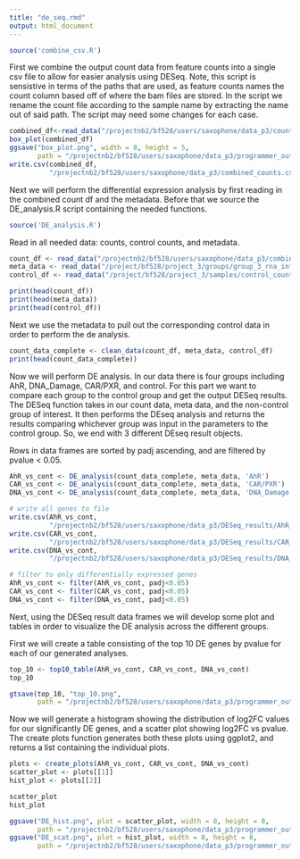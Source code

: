 ```yaml
---
title: "de_seq.rmd"
output: html_document
---
```


```r
source('combine_csv.R')
```
First we combine the output count data from feature counts into a single csv file
to allow for easier analysis using DESeq. Note, this script is sensistive in terms
of the paths that are used, as feature counts names the count column based off
of where the bam files are stored. In the script we rename the count file according
to the sample name by extracting the name out of said path. The script may need
some changes for each case.

```r
combined_df<-read_data("/projectnb2/bf528/users/saxophone/data_p3/counts_data")
box_plot(combined_df)
ggsave("box_plot.png", width = 8, height = 5,
       path = "/projectnb2/bf528/users/saxophone/data_p3/programmer_out" )
write.csv(combined_df, 
          "/projectnb2/bf528/users/saxophone/data_p3/combined_counts.csv")

```
Next we will perform the differential expression analysis by first reading in the 
combined count df and the metadata. Before that we source the DE_analysis.R script
containing the needed functions.

```r
source('DE_analysis.R')
```
Read in all needed data: counts, control counts, and metadata.

```r
count_df <- read_data("/projectnb2/bf528/users/saxophone/data_p3/combined_counts.csv")
meta_data <- read_data("/project/bf528/project_3/groups/group_3_rna_info.csv")
control_df <- read_data("/project/bf528/project_3/samples/control_counts.csv")

print(head(count_df))
print(head(meta_data))
print(head(control_df))

```
Next we use the metadata to pull out the corresponding control data in order to 
perform the de analysis.

```r

count_data_complete <- clean_data(count_df, meta_data, control_df)
print(head(count_data_complete))

```

Now we will perform DE analysis. In our data there is four groups including AhR, 
DNA_Damage, CAR/PXR, and control. For this part we want to compare each group to 
the control group and get the output DESeq results. The DESeq function takes in 
our count data, meta data, and the non-control group of interest. It then performs
the DEseq analysis and returns the results comparing whichever group was input in
the parameters to the control group. So, we end with 3 different DEseq result
objects.

Rows in data frames are sorted by padj ascending, and are filtered by pvalue < 0.05.

```r
AhR_vs_cont <- DE_analysis(count_data_complete, meta_data, 'AhR')
CAR_vs_cont <- DE_analysis(count_data_complete, meta_data, 'CAR/PXR')
DNA_vs_cont <- DE_analysis(count_data_complete, meta_data, 'DNA_Damage')

# write all genes to file
write.csv(AhR_vs_cont,
          "/projectnb2/bf528/users/saxophone/data_p3/DESeq_results/AhR_vs_ctrl.csv")
write.csv(CAR_vs_cont,
          "/projectnb2/bf528/users/saxophone/data_p3/DESeq_results/CAR_PXR_vs_ctrl.csv")
write.csv(DNA_vs_cont,
          "/projectnb2/bf528/users/saxophone/data_p3/DESeq_results/DNA_Dmg_vs_ctrl.csv")

# filter to only differentially expressed genes
AhR_vs_cont <- filter(AhR_vs_cont, padj<0.05)
CAR_vs_cont <- filter(CAR_vs_cont, padj<0.05)
DNA_vs_cont <- filter(DNA_vs_cont, padj<0.05)
```

Next, using the DESeq result data frames we will develop some plot and tables in 
order to visualize the DE analysis across the different groups.

First we will create a table consisting of the top 10 DE genes by pvalue for each
of our generated analyses.

```r
top_10 <- top10_table(AhR_vs_cont, CAR_vs_cont, DNA_vs_cont)
top_10

gtsave(top_10, "top_10.png",
       path = "/projectnb2/bf528/users/saxophone/data_p3/programmer_out")
```

Now we will generate a histogram showing the distribution of log2FC values for our
significantly DE genes, and a scatter plot showing log2FC vs pvalue. The create 
plots function generates both these plots using ggplot2, and returns a list 
containing the individual plots.

```r
plots <- create_plots(AhR_vs_cont, CAR_vs_cont, DNA_vs_cont)
scatter_plot <- plots[[1]]
hist_plot <- plots[[2]]

scatter_plot
hist_plot

ggsave("DE_hist.png", plot = scatter_plot, width = 8, height = 8,
       path = "/projectnb2/bf528/users/saxophone/data_p3/programmer_out" )
ggsave("DE_scat.png", plot = hist_plot, width = 8, height = 8,
       path = "/projectnb2/bf528/users/saxophone/data_p3/programmer_out" )

```